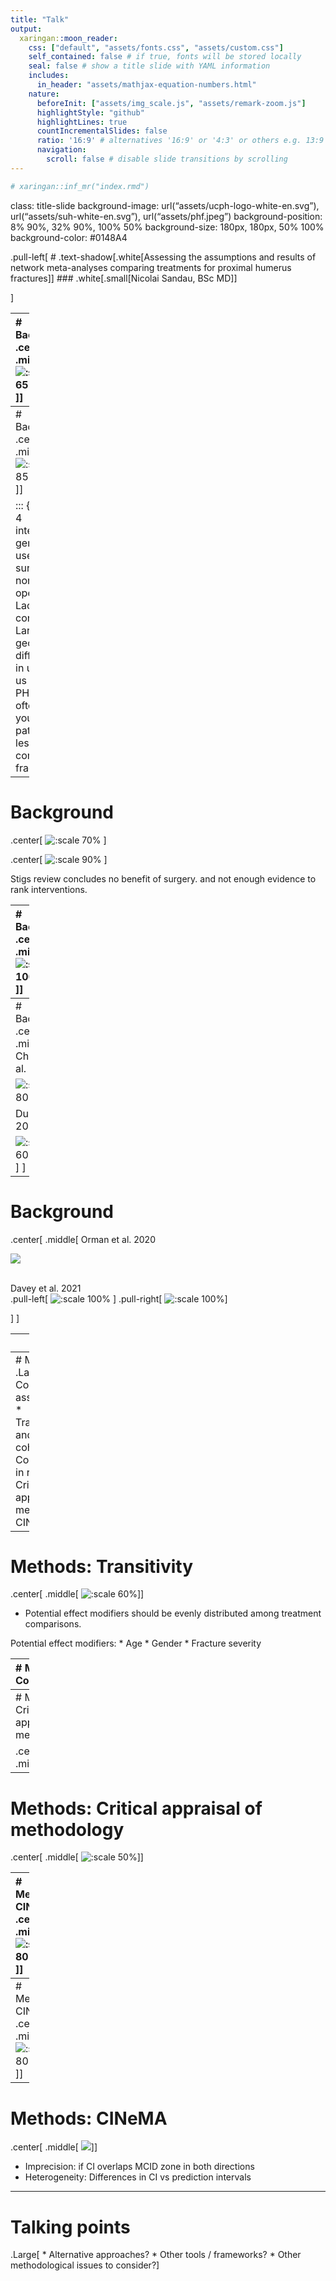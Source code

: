 ```yaml
---
title: "Talk"
output:
  xaringan::moon_reader:
    css: ["default", "assets/fonts.css", "assets/custom.css"]
    self_contained: false # if true, fonts will be stored locally
    seal: false # show a title slide with YAML information
    includes:
      in_header: "assets/mathjax-equation-numbers.html"
    nature:
      beforeInit: ["assets/img_scale.js", "assets/remark-zoom.js"]
      highlightStyle: "github"
      highlightLines: true
      countIncrementalSlides: false
      ratio: '16:9' # alternatives '16:9' or '4:3' or others e.g. 13:9
      navigation:
        scroll: false # disable slide transitions by scrolling
---
```


```r

# xaringan::inf_mr("index.rmd")
```

class: title-slide
background-image: url("assets/ucph-logo-white-en.svg"), url("assets/suh-white-en.svg"), url("assets/phf.jpeg")
background-position: 8% 90%, 32% 90%, 100% 50%
background-size: 180px, 180px, 50% 100%
background-color: #0148A4

.pull-left[
# .text-shadow[.white[Assessing the assumptions and results of network meta-analyses comparing treatments for proximal humerus fractures]]
### .white[.small[Nicolai Sandau, BSc MD]]

]

---
# Background
.center[
.middle[
![:scale 65%](figures/neer.png)
]
]

::: {.notes}
- osteoporosis pathognomic 
- high incidence
- predominantly in women
:::

---
# Background
.center[
.middle[
  <br>
![:scale 85%](figures/phf_interventions.png)
]
]

::: {.notes}
* 4 interventions generally used (3 surgical one non-operative)
* Lack of consensus
* Large geographical differences in usage -> us study
* PHILOS often used in younger patients with less complicated fractures
:::


---
# Background

.center[
  ![:scale 70%](figures/cochrane_titlepage.png)
  ]

.center[
  ![:scale 90%](figures/cochrane_conclusions.png)
  ]


::: {.notes}
Stigs review concludes no benefit of surgery. 
and not enough evidence to rank interventions.  
:::
---
# Background
.center[
.middle[
![:scale 100%](figures/s1_title.png)
]]

::: {.notes}
In the first study we identified 2 NMA's reporting conclusions in favor of RSA, despite using the same trials as in the Cochrane review. 
Despite only 8 available RCTs and only one of these (n = 61) comparing RSA with another intervention. 
:::
---
# Background
.center[
.middle[
Chen et al. 2016

  ![:scale 80%](figures/chen_2016_concl.png)

Du et al 2017

   ![:scale 60%](figures/du_2017_concl.png)
]
]
---
# Background

.center[
.middle[
Orman et al. 2020

   ![](figures/orman_2020_concl.png)

  <br>
Davey et al. 2021  
 .pull-left[
  ![:scale 100%](figures/davey discuss.png)
 ]
 .pull-right[
  ![:scale 100%](figures/davey_2021_concl.png)]

]
]

---
# Aim

<br>
.Large[
* To assess whether network meta-analyses comparing interventions for proximal humerus fractures provide trustworthy estimates of intervention effects and ranking of interventions.]


---
# Methods
.Large[
* Core assumptions
   * Transitivity and coherence 
* Confidence in results
   * Critical appraisal of methods
   * CINeMA
]

---
# Methods: Transitivity 

.center[
.middle[
   ![:scale 60%](figures/du_netgraph.png)
]
]

::: {.notes}

* Potential effect modifiers should be evenly distributed among treatment comparisons. 

Potential effect modifiers: 
* Age 
* Gender
* Fracture severity
:::

---
# Methods: Coherence

* Node splitting

.center[
.middle[
   ![:scale 60%](figures/node splitting.png)
]
]

* Design-by-treatment interaction test

::: {.notes}
* Low power 
* Local approach requires both direct and indirect evidence
:::

---
# Methods: Critical appraisal of methodology

.center[
.middle[
   ![](figures/leighton.png)
]
]

---
# Methods: Critical appraisal of methodology

.center[
.middle[
   ![:scale 50%](figures/leighton_commentary.png)
]
]

---
# Methods: CINeMA
<br>
.center[
.middle[
   ![:scale 80%](figures/cinema_titlepage.png)
]
]

::: {.notes}

* within-study risk of bias
* reporting bias 
* indirectness
* imprecision
* heterogeneity 
* incoherence

:::
---
# Methods: CINeMA
.center[
.middle[
   ![:scale 80%](figures/rob_contrib.png)
]
]

---
# Methods: CINeMA
.center[
.middle[
   ![](figures/cinema_result.png)
]
]

::: {.notes}
* Imprecision: if CI overlaps MCID zone in both directions
* Heterogeneity: Differences in CI vs prediction intervals
:::

---
# Talking points 

.Large[
* Alternative approaches?
* Other tools / frameworks? 
* Other methodological issues to consider?
]
